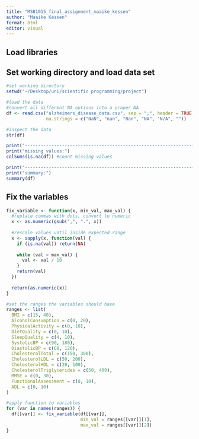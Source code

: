 ```yaml
---
title: "MSB1015_final_assignment_maaike_kessen"
author: "Maaike Kessen"
format: html
editor: visual
---
```


## Load libraries

## Set working directory and load data set

```r
#set working directory
setwd("~/Desktop/uni/scientific programming/project")

#load the data
#convert all different NA options into a proper NA
df <- read.csv("alzheimers_disease_data.csv", sep = ";", header = TRUE,
               na.strings = c("NaN", "nan", "Nan", "NA", "N/A", ""))

#inspect the data
str(df)

print("--------------------------------------------------------------------------------------")
print("missing values:")
colSums(is.na(df)) #count missing values

print("--------------------------------------------------------------------------------------")
print("summary:")
summary(df)
```

## Fix the variables

```r
fix_variable <- function(x, min_val, max_val) {
  #replace commas with dots, convert to numeric
  x <- as.numeric(gsub(",", ".", x))
  
  #rescale values until inside expected range
  x <- sapply(x, function(val) {
    if (is.na(val)) return(NA)
    
    while (val > max_val) {
      val <- val / 10
    }
    return(val)
  })
  
  return(as.numeric(x))
}

#set the ranges the variables should have
ranges <- list(
  BMI = c(15, 40),
  AlcoholConsumption = c(0, 20),
  PhysicalActivity = c(0, 10),
  DietQuality = c(0, 10),
  SleepQuality = c(4, 10),
  SystolicBP = c(90, 180),
  DiastolicBP = c(60, 120),
  CholesterolTotal = c(150, 300),
  CholesterolLDL = c(50, 200),
  CholesterolHDL = c(20, 100),
  CholesterolTriglycerides = c(50, 400),
  MMSE = c(0, 30),
  FunctionalAssessment = c(0, 10),
  ADL = c(0, 10)
)

#apply function to variables
for (var in names(ranges)) {
  df[[var]] <- fix_variable(df[[var]],
                            min_val = ranges[[var]][1],
                            max_val = ranges[[var]][2])
}

```
